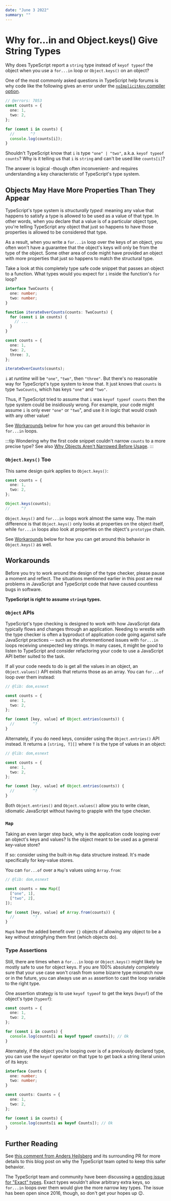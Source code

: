 ```yaml
---
date: "June 3 2022"
summary: ""
---
```


# Why for...in and Object.keys() Give String Types

Why does TypeScript report a `string` type instead of `keyof typeof` the object when you use a `for...in` loop or `Object.keys()` on an object?

One of the most commonly asked questions in TypeScript help forums is why code like the following gives an error under the [`noImplicitAny` compiler option](https://www.typescriptlang.org/tsconfig#noImplicitAny).

```ts twoslash
// @errors: 7053
const counts = {
  one: 1,
  two: 2,
};

for (const i in counts) {
  //       ^?
  console.log(counts[i]);
}
```

Shouldn't TypeScript know that `i` is type `"one" | "two"`, a.k.a. `keyof typeof counts`?
Why is it telling us that `i` is `string` and can't be used like `counts[i]`?

The answer is logical -though often inconvenient- and requires understanding a key characteristic of TypeScript's type system.

<!--truncate-->

## Objects May Have More Properties Than They Appear

TypeScript's type system is _structurally typed_: meaning any value that happens to satisfy a type is allowed to be used as a value of that type.
In other words, when you declare that a value is of a particular object type, you're telling TypeScript any object that just so happens to have those properties is allowed to be considered that type.

As a result, when you write a `for...in` loop over the keys of an object, you often won't have a guarantee that the object's keys will only be from the type of the object.
Some other area of code might have provided an object with more properties that just so happens to match the structural type.

Take a look at this completely type safe code snippet that passes an object to a function.
What types would you expect for `i` inside the function's `for` loop?

```ts twoslash
interface TwoCounts {
  one: number;
  two: number;
}

function iterateOverCounts(counts: TwoCounts) {
  for (const i in counts) {
    // ...
  }
}

const counts = {
  one: 1,
  two: 2,
  three: 3,
};

iterateOverCounts(counts);
```

`i` at _runtime_ will be `"one"`, `"two"`, then `"three"`.
But there's no reasonable way for TypeScript's type system to know that.
It just knows that `counts` is type `TwoCounts`, which has keys `"one"` and `"two"`.

Thus, if TypeScript tried to assume that `i` was `keyof typeof counts` then the type system could be insidiously wrong.
For example, your code might assume `i` is only ever `"one"` or `"two`", and use it in logic that would crash with any other value!

See [Workarounds](#workarounds) below for how you can get around this behavior in `for...in` loops.

:::tip
Wondering why the first code snippet couldn't narrow `counts` to a more precise type?
See also [Why Objects Aren't Narrowed Before Usage](/articles/objects-narrowed-before-usage).
:::

### `Object.keys()` Too

This same design quirk applies to `Object.keys()`:

```ts twoslash
const counts = {
  one: 1,
  two: 2,
};

Object.keys(counts);
//     ^?
```

`Object.keys()` and `for...in` loops work almost the same way.
The main difference is that `Object.keys()` only looks at properties on the object itself, while `for...in` loops also look at properties on the object's `prototype` chain.

See [Workarounds](#workarounds) below for how you can get around this behavior in `Object.keys()` as well.

## Workarounds

Before you try to work around the design of the type checker, please pause a moment and reflect.
The situations mentioned earlier in this post are real problems in JavaScript and TypeScript code that have caused countless bugs in software.

**TypeScript is right to assume `string`s types.**

### `Object` APIs

TypeScript's type checking is designed to work with how JavaScript data typically flows and changes through an application.
Needing to wrestle with the type checker is often a byproduct of application code going against safe JavaScript practices -- such as the aforementioned issues with `for...in` loops receiving unexpected key strings.
In many cases, it might be good to listen to TypeScript and consider refactoring your code to use a JavaScript API better suited to the task.

If all your code needs to do is get all the values in an object, an `Object.values()` API exists that returns those as an array.
You can `for...of` loop over them instead:

```ts twoslash
// @lib: dom,esnext

const counts = {
  one: 1,
  two: 2,
};

for (const [key, value] of Object.entries(counts)) {
  //        ^?
}
```

Alternately, if you do need keys, consider using the `Object.entries()` API instead.
It returns a `[string, T][]` where `T` is the type of values in an object:

```ts twoslash
// @lib: dom,esnext

const counts = {
  one: 1,
  two: 2,
};

for (const [key, value] of Object.entries(counts)) {
  //        ^?
}
```

Both `Object.entries()` and `Object.values()` allow you to write clean, idiomatic JavaScript without having to grapple with the type checker.

### `Map`

Taking an even larger step back, why is the application code looping over an object's keys and values?
Is the object meant to be used as a general key-value store?

If so: consider using the built-in `Map` data structure instead.
It's made specifically for key-value stores.

You can `for...of` over a `Map`'s values using `Array.from`:

```ts twoslash
// @lib: dom,esnext

const counts = new Map([
  ["one", 1],
  ["two", 2],
]);

for (const [key, value] of Array.from(counts)) {
  //        ^?
}
```

`Map`s have the added benefit over `{}` objects of allowing any object to be a key without stringifying them first (which objects do).

### Type Assertions

Still, there are times when a `for...in` loop or `Object.keys()` might likely be mostly safe to use for object keys.
If you are 100% absolutely completely sure that your use case won't crash from some bizarre type mismatch now or in the future, you can always use an `as` assertion to cast the loop variable to the right type.

One assertion strategy is to use `keyof typeof` to get the keys (`keyof`) of the object's type (`typeof`):

```ts twoslash
const counts = {
  one: 1,
  two: 2,
};

for (const i in counts) {
  console.log(counts[i as keyof typeof counts]); // Ok
}
```

Aternately, if the object you're looping over is of a previously declared type, you can use the `keyof` operator on that type to get back a string literal union of its keys:

```ts twoslash
interface Counts {
  one: number;
  two: number;
}

const counts: Counts = {
  one: 1,
  two: 2,
};

for (const i in counts) {
  console.log(counts[i as keyof Counts]); // Ok
}
```

## Further Reading

See [this comment from Anders Hejlsberg](https://github.com/microsoft/TypeScript/pull/12253#issuecomment-263132208) and its surrounding PR for more details to this blog post on why the TypeScript team opted to keep this safer behavior.

The TypeScript team and community have been discussing a [pending issue for "Exact" types](https://github.com/microsoft/TypeScript/issues/12936).
Exact types wouldn't allow arbitrary extra keys, so `for...in` loops over them would give the more narrow key types.
The issue has been open since 2016, though, so don't get your hopes up 😉.

